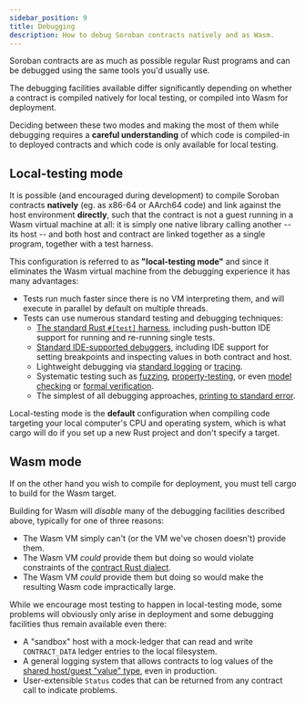 ```yaml
---
sidebar_position: 9
title: Debugging
description: How to debug Soroban contracts natively and as Wasm.
---
```


Soroban contracts are as much as possible regular Rust programs and can be debugged using the same tools you'd usually use.

The debugging facilities available differ significantly depending on whether a contract is compiled natively for local testing, or compiled into Wasm for deployment.

Deciding between these two modes and making the most of them while debugging requires a **careful understanding** of which code is compiled-in to deployed contracts and which code is only available for local testing.

## Local-testing mode

It is possible (and encouraged during development) to compile Soroban contracts **natively** (eg. as x86-64 or AArch64 code) and link against the host environment **directly**, such that the contract is not a guest running in a Wasm virtual machine at all: it is simply one native library calling another -- its host -- and both host and contract are linked together as a single program, together with a test harness.

This configuration is referred to as **"local-testing mode"** and since it eliminates the Wasm virtual machine from the debugging experience it has many advantages:

- Tests run much faster since there is no VM interpreting them, and will execute in parallel by default on multiple threads.
- Tests can use numerous standard testing and debugging techniques:
  - [The standard Rust `#[test]` harness](https://doc.rust-lang.org/reference/attributes/testing.html), including push-button IDE support for running and re-running single tests.
  - [Standard IDE-supported debuggers](https://code.visualstudio.com/docs/languages/rust#_debugging), including IDE support for setting breakpoints and inspecting values in both contract and host.
  - Lightweight debugging via [standard logging](https://docs.rs/log/latest/log/) or [tracing](https://docs.rs/tracing/latest/tracing/).
  - Systematic testing such as [fuzzing](https://crates.io/crates/cargo-fuzz), [property-testing](https://crates.io/crates/proptest), or even [model checking](https://crates.io/crates/kani-verifier) or [formal verification](https://github.com/xldenis/creusot).
  - The simplest of all debugging approaches, [printing to standard error](https://doc.rust-lang.org/std/macro.eprintln.html).

Local-testing mode is the **default** configuration when compiling code targeting your local computer's CPU and operating system, which is what cargo will do if you set up a new Rust project and don't specify a target.

## Wasm mode

If on the other hand you wish to compile for deployment, you must tell cargo to build for the Wasm target.

Building for Wasm will _disable_ many of the debugging facilities described above, typically for one of three reasons:

- The Wasm VM simply can't (or the VM we've chosen doesn't) provide them.
- The Wasm VM _could_ provide them but doing so would violate constraints of the [contract Rust dialect](rust-dialect.mdx).
- The Wasm VM _could_ provide them but doing so would make the resulting Wasm code impractically large.

While we encourage most testing to happen in local-testing mode, some problems will obviously only arise in deployment and some debugging facilities thus remain available even there:

- A "sandbox" host with a mock-ledger that can read and write `CONTRACT_DATA` ledger entries to the local filesystem.
- A general logging system that allows contracts to log values of the [shared host/guest "value" type](environment-concepts.mdx), even in production.
- User-extensible `Status` codes that can be returned from any contract call to indicate problems.
